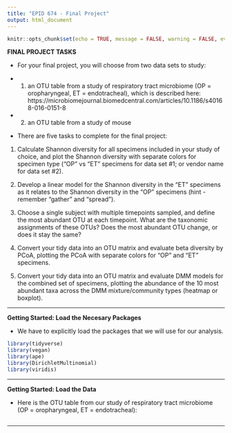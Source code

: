 ```yaml
---
title: "EPID 674 - Final Project"
output: html_document
---
```


```r
knitr::opts_chunk$set(echo = TRUE, message = FALSE, warning = FALSE, eval = FALSE)
```

__FINAL PROJECT TASKS__

* For your final project, you will choose from two data sets to study:

- (1) an OTU table from a study of respiratory tract microbiome (OP = oropharyngeal, ET = endotracheal), which is described here: https://microbiomejournal.biomedcentral.com/articles/10.1186/s40168-016-0151-8
- (2) an OTU table from a study of mouse 

* There are five tasks to complete for the final project:

1. Calculate Shannon diversity for all specimens included in your study of choice, and plot the Shannon diversity with separate colors for specimen type ("OP" vs "ET" specimens for data set #1; or vendor name for data set #2).

2. Develop a linear model for the Shannon diversity in the "ET" specimens as it relates to the Shannon diversity in the "OP" specimens (hint - remember "gather" and "spread").

3. Choose a single subject with multiple timepoints sampled, and define the most abundant OTU at each timepoint. What are the taxonomic assignments of these OTUs? Does the most abundant OTU change, or does it stay the same?

4. Convert your tidy data into an OTU matrix and evaluate beta diversity by PCoA, plotting the PCoA with separate colors for "OP" and "ET" specimens.

5. Convert your tidy data into an OTU matrix and evaluate DMM models for the combined set of specimens, plotting the abundance of the 10 most abundant taxa across the DMM mixture/community types (heatmap or boxplot).

***

__Getting Started: Load the Necesary Packages__

* We have to explicitly load the packages that we will use for our analysis.

```r

library(tidyverse)
library(vegan)
library(ape)
library(DirichletMultinomial)
library(viridis)

```

***

__Getting Started: Load the Data__

* Here is the OTU table from our study of respiratory tract microbiome (OP = oropharyngeal, ET = endotracheal):

```r





```

***






